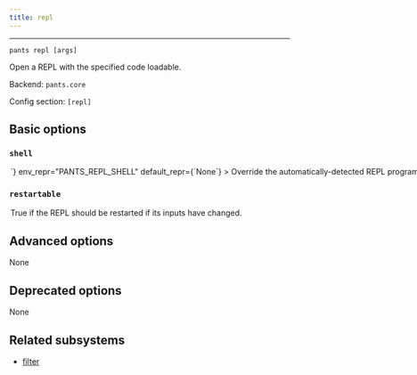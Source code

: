 ```yaml
---
title: repl
---
```



---

```
pants repl [args]
```

Open a REPL with the specified code loadable.

Backend: <span className="color--primary">`pants.core`</span>

Config section: <span className="color--primary">`[repl]`</span>

<span className={styles.options}>

## Basic options

### `shell`

<Option
  cli_repr={`--repl-shell=<str>`}
  env_repr="PANTS_REPL_SHELL"
  default_repr={`None`}
>
  Override the automatically-detected REPL program for the target(s) specified.
</Option>

### `restartable`

<Option
  cli_repr={`--[no-]repl-restartable`}
  env_repr="PANTS_REPL_RESTARTABLE"
  default_repr={`False`}
>
  True if the REPL should be restarted if its inputs have changed.
</Option>

## Advanced options

None

## Deprecated options

None

## Related subsystems

- [filter](../subsystems/filter.mdx)

</span>
